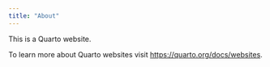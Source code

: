 ```yaml
---
title: "About"
---
```


This is a Quarto website.

To learn more about Quarto websites visit <https://quarto.org/docs/websites>.
